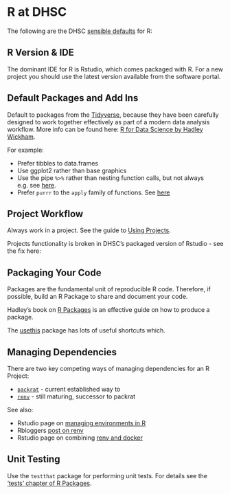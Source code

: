 # R at DHSC {#r_at_dhsc}

The following are the DHSC [sensible defaults](#sensible_defaults) for R:

## R Version & IDE
The dominant IDE for R is Rstudio, which comes packaged with R. 
For a new project you should use the latest version available from the software portal.

## Default Packages and Add Ins {#r_default_packages}

Default to packages from the [Tidyverse](http://tidyverse.org/), because they have been carefully designed to work together effectively as part of a modern data analysis workflow. More info can be found here: [R for Data Science by Hadley Wickham](http://r4ds.had.co.nz). 

For example:

   * Prefer tibbles to data.frames
   * Use ggplot2 rather than base graphics
   * Use the pipe `%>%` rather than nesting function calls, but not always e.g. see [here](https://twitter.com/hadleywickham/status/603883121197514752).
   * Prefer `purrr` to the `apply` family of functions. See [here](http://r4ds.had.co.nz/iteration.html#the-map-functions)

## Project Workflow {#r_projects}
Always work in a project. See the guide to [Using Projects](https://support.rstudio.com/hc/en-us/articles/200526207-Using-Projects).

Projects functionality is broken in DHSC's packaged version of Rstudio - see the fix here:

## Packaging Your Code {#r_package}
Packages are the fundamental unit of reproducible R code. 
Therefore, if possible, build an R Package to share and document your code. 

Hadley's book on [R Packages](http://r-pkgs.had.co.nz/) is an effective guide on how to produce a package.

The [usethis](https://usethis.r-lib.org/) package has lots of useful shortcuts which.

## Managing Dependencies {#r_dependencies}
There are two key competing ways of managing dependencies for an R Project:

* [`packrat`](https://rstudio.github.io/packrat/) - current established way to 
* [`renv`](https://rstudio.github.io/renv/) - still maturing, successor to packrat

See also:

* Rstudio page on [managing environments in R](https://environments.rstudio.com/)
* Rbloggers [post on renv](https://www.r-bloggers.com/reproducible-environments/)
* Rstudio page on combining [renv and docker](https://rstudio.github.io/renv/articles/docker.html)

## Unit Testing {#r_tests}
Use the `testthat` package for performing unit tests. 
For details see the ['tests' chapter of R Packages](https://r-pkgs.org/tests.html).
